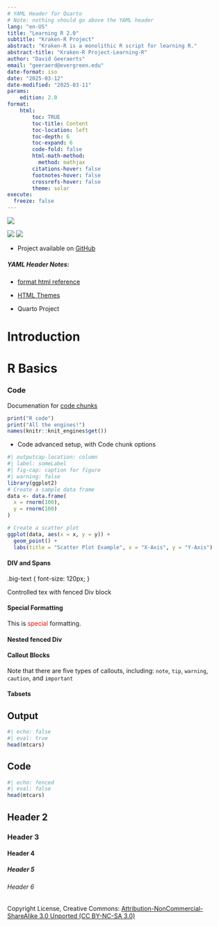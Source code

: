 ```yaml
---
# YAML Header for Quarto
# Note: nothing should go above the YAML header
lang: "en-US"
title: "Learning R 2.0"
subtitle: "Kraken-R Project"
abstract: "Kraken-R is a monolithic R script for learning R."
abstract-title: "Kraken-R Project-Learning-R"
author: "David Geeraerts"
email: "geeraerd@evergreen.edu"
date-format: iso
date: "2025-03-12"
date-modified: "2025-03-11"
params:
    edition: 2.0
format:
    html:
        toc: TRUE
        toc-title: Content
        toc-location: left
        toc-depth: 6
        toc-expand: 6
        code-fold: false
        html-math-method:
          method: mathjax
        citations-hover: false
        footnotes-hover: false
        crossrefs-hover: false
        theme: solar
execute:
  freeze: false
---
```


::: {layout="[50,50,50,50]"}

![](images/Kraken-R-Logo-1.png)

![](images/R-Logo.png)
![](images/Kraken-R-Logo-2.png)

:::


- Project available on [GitHub](https://github.com/Octopoida/Kraken-R)

##### YAML Header Notes:
- [format html reference](https://quarto.org/docs/reference/formats/html.html)

- [HTML Themes](https://github.com/quarto-dev/quarto-cli/tree/main/src/resources/formats/html/bootstrap/themes)

- Quarto Project


# Introduction

# R Basics



### Code
Documenation for [code chunks](https://yihui.org/knitr/options/)
```r
print("R code")
print("All the engines!")
names(knitr::knit_engines$get())
```

- Code advanced setup, with Code chunk options
```R
#| outputcap-location: column
#| label: someLabel
#| fig-cap: caption for figure
#| warning: false
library(ggplot2)
# Create a sample data frame
data <- data.frame(
  x = rnorm(100),
  y = rnorm(100)
)

# Create a scatter plot
ggplot(data, aes(x = x, y = y)) +
  geom_point() +
  labs(title = "Scatter Plot Example", x = "X-Axis", y = "Y-Axis")

```



#### DIV and Spans

.big-text {
  font-size: 120px;
}

::: {.big-text}
Controlled tex with fenced Div block
:::

#### Special Formatting
This is [special]{style="color:red;"} formatting.


#### Nested fenced Div


#### Callout Blocks

:::{.callout-note}
Note that there are five types of callouts, including:
`note`, `tip`, `warning`, `caution`, and `important`
:::


#### Tabsets

::: {.panel-tabset}

## Output
```R
#| echo: false
#| eval: true
head(mtcars)
```

## Code
```R
#| echo: fenced
#| eval: false
head(mtcars)
```

:::


## Header 2

### Header 3

#### Header 4

##### Header 5

###### Header 6

Copyright License, Creative Commons: [Attribution-NonCommercial-ShareAlike 3.0 Unported (CC BY-NC-SA 3.0)](http://creativecommons.org/licenses/by-nc-sa/3.0/)